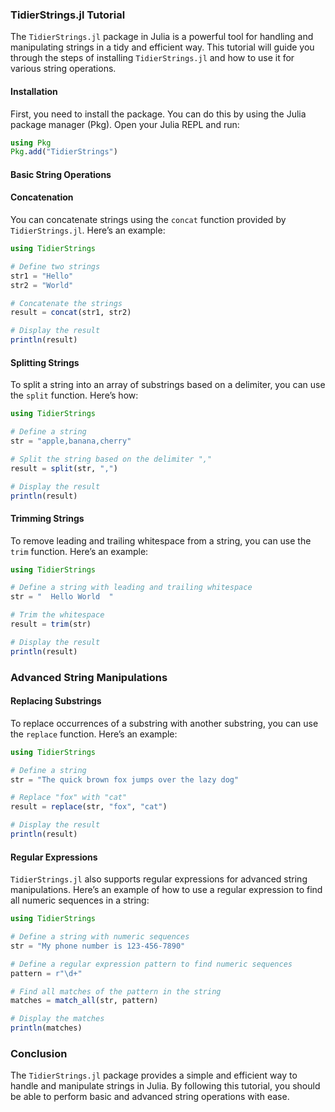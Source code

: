 ### TidierStrings.jl Tutorial

The `TidierStrings.jl` package in Julia is a powerful tool for handling and manipulating strings in a tidy and efficient way. This tutorial will guide you through the steps of installing `TidierStrings.jl` and how to use it for various string operations.

#### Installation

First, you need to install the package. You can do this by using the Julia package manager (Pkg). Open your Julia REPL and run:

```julia
using Pkg
Pkg.add("TidierStrings")
```

#### Basic String Operations

#### Concatenation

You can concatenate strings using the `concat` function provided by `TidierStrings.jl`. Here's an example:

```julia
using TidierStrings

# Define two strings
str1 = "Hello"
str2 = "World"

# Concatenate the strings
result = concat(str1, str2)

# Display the result
println(result)
```

#### Splitting Strings

To split a string into an array of substrings based on a delimiter, you can use the `split` function. Here's how:

```julia
using TidierStrings

# Define a string
str = "apple,banana,cherry"

# Split the string based on the delimiter ","
result = split(str, ",")

# Display the result
println(result)
```

#### Trimming Strings

To remove leading and trailing whitespace from a string, you can use the `trim` function. Here's an example:

```julia
using TidierStrings

# Define a string with leading and trailing whitespace
str = "  Hello World  "

# Trim the whitespace
result = trim(str)

# Display the result
println(result)
```

### Advanced String Manipulations

#### Replacing Substrings

To replace occurrences of a substring with another substring, you can use the `replace` function. Here's an example:

```julia
using TidierStrings

# Define a string
str = "The quick brown fox jumps over the lazy dog"

# Replace "fox" with "cat"
result = replace(str, "fox", "cat")

# Display the result
println(result)
```

#### Regular Expressions

`TidierStrings.jl` also supports regular expressions for advanced string manipulations. Here's an example of how to use a regular expression to find all numeric sequences in a string:

```julia
using TidierStrings

# Define a string with numeric sequences
str = "My phone number is 123-456-7890"

# Define a regular expression pattern to find numeric sequences
pattern = r"\d+"

# Find all matches of the pattern in the string
matches = match_all(str, pattern)

# Display the matches
println(matches)
```

### Conclusion

The `TidierStrings.jl` package provides a simple and efficient way to handle and manipulate strings in Julia. 
By following this tutorial, you should be able to perform basic and advanced string operations with ease.
